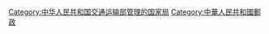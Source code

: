{{Catmore}}

[[Category:中华人民共和国交通运输部管理的国家局|Category:中华人民共和国交通运输部管理的国家局]]
[[Category:中華人民共和國郵政|Category:中華人民共和國郵政]]